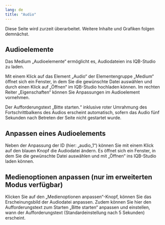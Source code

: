 ```yaml
---
lang: de
title: "Audio"
---
```


::: {.callout-caution}
Diese Seite wird zurzeit überarbeitet. Weitere Inhalte und Grafiken folgen demnächst.
:::

## Audioelemente

Das Medium „Audioelemente“ ermöglicht es, Audiodateien ins IQB-Studio zu laden.

Mit einem Klick auf das Element „Audio“ der Elementengruppe „Medium“ öffnet sich ein Fenster, in dem Sie die gewünschte Datei auswählen und durch einen Klick auf „Öffnen“ im IQB-Studio hochladen können. Im rechten Reiter „Eigenschaften“ können Sie Anpassungen im Audioelement vornehmen. 

::: {.callout-note}
Der Aufforderungstext „Bitte starten.“ inklusive roter Umrahmung des Fortschrittbalkens des Audios erscheint automatisch, sofern das Audio fünf Sekunden nach Betreten der Seite nicht gestartet wurde. 
:::

## Anpassen eines Audioelements
 
Neben der Anpassung der ID (hier: „audio_1“) können Sie mit einem Klick auf den blauen Knopf die Audiodatei ändern. Es öffnet sich ein Fenster, in dem Sie die gewünschte Datei auswählen und mit „Öffnen“ ins IQB-Studio laden können.

## Medienoptionen anpassen (nur im erweiterten Modus verfügbar)
 
Klicken Sie auf den „Medienoptionen anpassen“-Knopf, können Sie das Erscheinungsbild der Audiodatei anpassen. Zudem können Sie hier den Aufforderungstext zum Starten „Bitte starten“ anpassen und einstellen, wann der Aufforderungstext (Standardeinstellung nach 5 Sekunden) erscheint.
